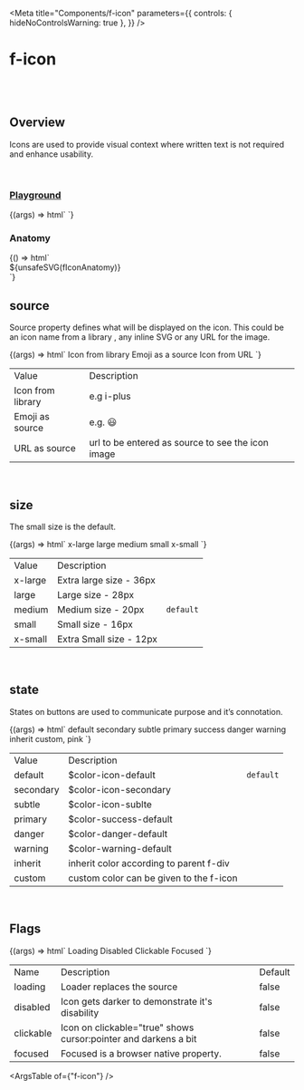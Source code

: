
<Meta
  title="Components/f-icon"
  parameters={{
    controls: { hideNoControlsWarning: true },
  }}
/>

# f-icon

<br />
<br />

## Overview

<f-divider></f-divider>

Icons are used to provide visual context where written text is not required and enhance usability.

<br />

### [Playground](/story/components-f-icon--playground)

<Canvas>
  <Story
    name="Playground"
    argTypes={{
      size: {
        control: "select",
        options: ["x-large", "large", "medium", "small", "x-small"],
      },
      state: {
        control: "select",
        options: [
          "default",
          "secondary",
          "subtle",
          "primary",
          "danger",
          "warning",
          "inherit",
          "custom, #0000FF",
          "custom, gray",
          "custom, #fff",
          "custom, white",
          "custom, black",
          "custom, #607B9F",
        ],
      },
      loading: {
        control: { type: "boolean" },
        if: { arg: "disabled", eq: false },
      },
      disabled: {
        control: { type: "boolean" },
        if: { arg: "loading", eq: false },
      },
      clickable: {
        control: { type: "boolean" },
        if: { arg: "disabled", eq: false },
      },
    }}
    args={{
      source: "i-plus",
      size: "medium",
      state: "primary",
      loading: false,
      disabled: false,
      clickable: false,
    }}
  >
    {(args) => html`<f-div direction="column" padding="x-large">
      <f-icon
        source=${args.source}
        .size=${args.size}
        .state=${args.state}
        .loading=${args.loading}
        .disabled=${args.disabled}
        .clickable=${args.clickable}
        tooltip="kjnn"
      ></f-icon>
    </f-div>`}
  </Story>
</Canvas>

<br />

### Anatomy

<f-divider></f-divider>

<Story name="Anatomy">
  {() => html`<div class="align-center">${unsafeSVG(fIconAnatomy)}</div>`}
</Story>

<br />

## source

<f-divider></f-divider>

Source property defines what will be displayed on the icon. This could be an icon name from a
library , any inline SVG or any URL for the image.

<Canvas>
  <Story name="source">
    {(args) => html`<f-div gap="medium" padding="x-large" direction="row" align="middle-center">
      <f-div padding="large" gap="medium" direction="column" width="hug-content">
        <f-div height="hug-content" padding="none" align="middle-center">
          <f-text variant="para" size="large" weight="medium">Icon from library</f-text>
        </f-div>
        <f-div height="hug-content" padding="none" align="middle-center">
          <f-icon source="i-plus"></f-icon>
        </f-div>
      </f-div>
      <f-div padding="large" gap="medium" direction="column" width="hug-content">
        <f-div height="hug-content" padding="none" align="middle-center">
          <f-text variant="para" size="large" weight="medium">Emoji as a source</f-text>
        </f-div>
        <f-div height="hug-content" padding="none" align="middle-center" overflow="hidden">
          <f-icon source="😃"></f-icon>
        </f-div>
      </f-div>
      <f-div padding="large" gap="medium" direction="column" width="hug-content">
        <f-div height="hug-content" padding="none" align="middle-center">
          <f-text variant="para" size="large" weight="medium">Icon from URL</f-text>
        </f-div>
        <f-div height="hug-content" padding="none" align="middle-center" overflow="hidden">
          <f-icon
            source="https://upload.wikimedia.org/wikipedia/commons/thumb/3/35/Information_icon.svg/1024px-Information_icon.svg.png"
          ></f-icon>
        </f-div>
      </f-div>
    </f-div>`}
  </Story>
</Canvas>

<table class="custom-table">
  <tbody>
    <tr>
      <td>Value</td>
      <td>Description</td>
      <td></td>
    </tr>
    <tr>
      <td>Icon from library</td>
      <td>e.g i-plus</td>
      <td></td>
    </tr>
    <tr>
      <td>Emoji as source</td>
      <td>e.g. 😃</td>
      <td></td>
    </tr>
    <tr>
      <td>URL as source</td>
      <td>url to be entered as source to see the icon image</td>
      <td></td>
    </tr>
  </tbody>
</table>

<br />

## size

<f-divider></f-divider>

The small size is the default.

<Canvas>
  <Story name="size">
    {(args) => html`<f-div gap="medium" padding="x-large" align="middle-center">
      <f-div padding="large" gap="medium" direction="column" width="hug-content">
        <f-div height="hug-content" padding="none" align="middle-center">
          <f-text variant="para" size="large" weight="medium">x-large</f-text>
        </f-div>
        <f-div height="hug-content" padding="none" align="middle-center">
          <f-icon source="i-plus" size="x-large"></f-icon>
        </f-div>
      </f-div>
      <f-div padding="large" gap="medium" direction="column" width="hug-content">
        <f-div height="hug-content" padding="none" align="middle-center">
          <f-text variant="para" size="large" weight="medium">large<f-text>
        </f-div>
        <f-div height="hug-content" padding="none" align="middle-center">
          <f-icon source="i-plus" size="large"></f-icon>
        </f-div>
      </f-div>
      <f-div padding="large" gap="medium" direction="column" width="hug-content">
        <f-div height="hug-content" padding="none" align="middle-center">
          <f-text variant="para" size="large" weight="medium">medium</f-text>
        </f-div>
        <f-div height="hug-content" padding="none" align="middle-center">
          <f-icon source="i-plus" size="medium"></f-icon>
        </f-div>
      </f-div>
      <f-div padding="large" gap="medium" direction="column" width="hug-content">
        <f-div height="hug-content" padding="none" align="middle-center">
          <f-text variant="para" size="large" weight="medium">small<f-text>
        </f-div>
        <f-div height="hug-content" padding="none" align="middle-center">
          <f-icon source="i-plus" size="small"></f-icon>
        </f-div>
      </f-div>
      <f-div padding="large" gap="medium" direction="column" width="hug-content">
        <f-div height="hug-content" padding="none" align="middle-center">
          <f-text variant="para" size="large" weight="medium">x-small</f-text>
        </f-div>
        <f-div height="hug-content" padding="none" align="middle-center">
          <f-icon source="i-plus" size="x-small"></f-icon>
        </f-div>
      </f-div>
    </f-div>`}
  </Story>
</Canvas>

<table class="custom-table">
  <tbody>
    <tr>
      <td>Value</td>
      <td>Description</td>
      <td></td>
    </tr>
    <tr>
      <td>x-large</td>
      <td>Extra large size - 36px</td>
      <td></td>
    </tr>
    <tr>
      <td>large</td>
      <td>Large size - 28px</td>
      <td></td>
    </tr>
    <tr>
      <td>medium</td>
      <td>Medium size - 20px</td>
      <td>
        <code>default</code>
      </td>
    </tr>
    <tr>
      <td>small</td>
      <td>Small size - 16px</td>
      <td></td>
    </tr>
    <tr>
      <td>x-small</td>
      <td>Extra Small size - 12px</td>
      <td></td>
    </tr>
  </tbody>
</table>

<br />

## state

<f-divider></f-divider>

States on buttons are used to communicate purpose and it’s connotation.

<Canvas>
  <Story name="state">
    {(args) => html`<f-div gap="medium" padding="x-large" align="middle-center">
      <f-div padding="large" gap="medium" direction="column" width="hug-content">
        <f-div height="hug-content" padding="none" align="middle-center">
          <f-text variant="para" size="large" weight="medium">default</f-text>
        </f-div>
        <f-div height="hug-content" padding="none" align="middle-center">
          <f-icon source="i-plus" size="x-large" state="default"></f-icon>
        </f-div>
      </f-div>
      <f-div padding="large" gap="medium" direction="column" width="hug-content">
        <f-div height="hug-content" padding="none" align="middle-center">
          <f-text variant="para" size="large" weight="medium">secondary<f-text>
        </f-div>
        <f-div height="hug-content" padding="none" align="middle-center">
          <f-icon source="i-plus" size="x-large" state="secondary"></f-icon>
        </f-div>
      </f-div>
      <f-div padding="large" gap="medium" direction="column" width="hug-content">
        <f-div height="hug-content" padding="none" align="middle-center">
          <f-text variant="para" size="large" weight="medium">subtle</f-text>
        </f-div>
        <f-div height="hug-content" padding="none" align="middle-center">
          <f-icon source="i-plus" size="x-large" state="subtle"></f-icon>
        </f-div>
      </f-div>
      <f-div padding="large" gap="medium" direction="column" width="hug-content">
        <f-div height="hug-content" padding="none" align="middle-center">
          <f-text variant="para" size="large" weight="medium">primary<f-text>
        </f-div>
        <f-div height="hug-content" padding="none" align="middle-center">
          <f-icon source="i-plus" size="x-large" state="primary"></f-icon>
        </f-div>
      </f-div>
      <f-div padding="large" gap="medium" direction="column" width="hug-content">
        <f-div height="hug-content" padding="none" align="middle-center">
          <f-text variant="para" size="large" weight="medium">success</f-text>
        </f-div>
        <f-div height="hug-content" padding="none" align="middle-center">
          <f-icon source="i-plus" size="x-large" state="success"></f-icon>
        </f-div>
      </f-div>
            <f-div padding="large" gap="medium" direction="column" width="hug-content">
        <f-div height="hug-content" padding="none" align="middle-center">
          <f-text variant="para" size="large" weight="medium">danger</f-text>
        </f-div>
        <f-div height="hug-content" padding="none" align="middle-center">
          <f-icon source="i-plus" size="x-large" state="danger"></f-icon>
        </f-div>
      </f-div>
            <f-div padding="large" gap="medium" direction="column" width="hug-content">
        <f-div height="hug-content" padding="none" align="middle-center">
          <f-text variant="para" size="large" weight="medium">warning</f-text>
        </f-div>
        <f-div height="hug-content" padding="none" align="middle-center">
          <f-icon source="i-plus" size="x-large" state="warning"></f-icon>
        </f-div>
      </f-div>
                  <f-div padding="large" gap="medium" direction="column" width="hug-content">
        <f-div height="hug-content" padding="none" align="middle-center">
          <f-text variant="para" size="large" weight="medium">inherit</f-text>
        </f-div>
        <f-div height="hug-content" padding="none" align="middle-center" state="success">
          <f-icon source="i-plus" size="x-large" state="inhherit"></f-icon>
        </f-div>
      </f-div>
                  <f-div padding="large" gap="medium" direction="column" width="hug-content">
        <f-div height="hug-content" padding="none" align="middle-center">
          <f-text variant="para" size="large" weight="medium">custom, pink</f-text>
        </f-div>
        <f-div height="hug-content" padding="none" align="middle-center">
          <f-icon source="i-plus" size="x-large" state="custom,pink"></f-icon>
        </f-div>
      </f-div>
    </f-div>`}
  </Story>
</Canvas>

<table class="custom-table">
  <tbody>
    <tr>
      <td>Value</td>
      <td>Description</td>
      <td></td>
    </tr>
    <tr>
      <td>default</td>
      <td>
        <a>$color-icon-default</a>
      </td>
      <td>
        <code>default</code>
      </td>
    </tr>
    <tr>
      <td>secondary</td>
      <td>
        <a>$color-icon-secondary</a>
      </td>
      <td></td>
    </tr>
    <tr>
      <td>subtle</td>
      <td>
        <a>$color-icon-sublte</a>
      </td>
      <td></td>
    </tr>
    <tr>
      <td>primary</td>
      <td>
        <a>$color-success-default</a>
      </td>
      <td></td>
    </tr>
    <tr>
      <td>danger</td>
      <td>
        <a>$color-danger-default</a>
      </td>
      <td></td>
    </tr>
    <tr>
      <td>warning</td>
      <td>
        <a>$color-warning-default</a>
      </td>
      <td></td>
    </tr>
    <tr>
      <td>inherit</td>
      <td>inherit color according to parent f-div</td>
      <td></td>
    </tr>
    <tr>
      <td>custom</td>
      <td>custom color can be given to the f-icon</td>
      <td></td>
    </tr>
  </tbody>
</table>

<br />

## Flags

<f-divider></f-divider>

<Canvas>
  <Story name="Flags">
    {(args) => html`<f-div gap="large" padding="x-large" direction="column">
      <f-div height="hug-content" padding="none">
        <f-text variant="para" size="large" weight="medium">Loading</f-text>
      </f-div>
      <f-div padding="none" direction="row" gap="x-large" overflow="hidden">
        <f-icon source="i-plus" state="primary" size="x-large"></f-icon>
        <f-icon source="i-plus" state="primary" size="x-large" loading=${true}></f-icon>
      </f-div>
      <f-div height="hug-content" padding="none">
        <f-text variant="para" size="large" weight="medium">Disabled</f-text>
      </f-div>
      <f-div padding="none" direction="row" gap="x-large">
        <f-icon source="i-plus" state="primary" size="x-large"></f-icon>
        <f-icon source="i-plus" state="primary" size="x-large" disabled=${true}></f-icon>
      </f-div>
      <f-div height="hug-content" padding="none">
        <f-text variant="para" size="large" weight="medium">Clickable</f-text>
      </f-div>
      <f-div padding="none" direction="row" gap="x-large">
        <f-icon source="i-plus" state="primary" size="x-large" clickable=${true}></f-icon>
      </f-div>
      <f-div height="hug-content" padding="none">
        <f-text variant="para" size="large" weight="medium">Focused</f-text>
      </f-div>
      <f-div padding="none" direction="row" gap="x-large">
        <f-icon source="i-plus" state="primary" size="x-large"></f-icon>
        <f-icon source="i-plus" state="primary" size="x-large" focused=${true}></f-icon>
      </f-div>
    </f-div>`}
  </Story>
</Canvas>

<table class="custom-table">
  <tbody>
    <tr>
      <td>Name</td>
      <td>Description</td>
      <td>Default</td>
    </tr>
    <tr>
      <td>loading</td>
      <td>Loader replaces the source</td>
      <td>false</td>
    </tr>
    <tr>
      <td>disabled</td>
      <td>Icon gets darker to demonstrate it's disability</td>
      <td>false </td>
    </tr>
    <tr>
      <td>clickable</td>
      <td>Icon on clickable="true" shows cursor:pointer and darkens a bit</td>
      <td>false</td>
    </tr>
    <tr>
      <td>focused</td>
      <td>Focused is a browser native property.</td>
      <td>false</td>
    </tr>
  </tbody>
</table>

<ArgsTable of={"f-icon"} />
